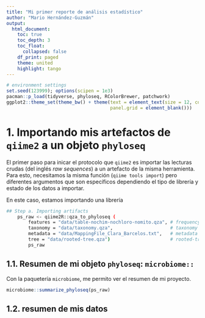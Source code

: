```yaml
---
title: "Mi primer reporte de análisis estadístico"
author: "Mario Hernández-Guzmán"
output:
  html_document:
    toc: true
    toc_depth: 3
    toc_float:
      collapsed: false
    df_print: paged
    theme: united
    highlight: tango  
---
```


```r
# environment settings
set.seed(123999); options(scipen = 1e3)
pacman::p_load(tidyverse, phyloseq, RColorBrewer, patchwork)
ggplot2::theme_set(theme_bw() + theme(text = element_text(size = 12, color = "black"),
                                      panel.grid = element_blank()))
```


# 1. Importando mis artefactos de `qiime2` a un objeto `phyloseq`

El primer paso para inicar el protocolo que `qiime2` es importar las lecturas crudas (del inglés _raw sequences_) a un artefacto de la misma herramienta.
Para esto, necesitamos la misma función (`qiime tools import`) pero diferentes argumentos que son específicos dependiendo el tipo de librería y estado de los datos a importar.

En este caso, estamos importando una librería

```bash
## Step a. Importing artifacts
	ps_raw <- qiime2R::qza_to_phyloseq (
		features = "data/table-nochim-nochloro-nomito.qza", # frequency table qza
		taxonomy = "data/taxonomy.qza",                     # taxonomy file qza
		metadata = "data/MappingFile_Clara_Barcelos.txt",   # metadata
		tree = "data/rooted-tree.qza")                      # rooted-tree
        ps_raw
```

## 1.1. Resumen de mi objeto `phyloseq`: `microbiome::`

Con la paquetería `microbiome`, me permito ver el resumen de mi proyecto.

```r
microbiome::summarize_phyloseq(ps_raw)
```

## 1.2. resumen de mis datos
